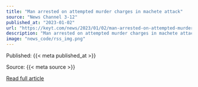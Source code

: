 ```yaml
---
title: "Man arrested on attempted murder charges in machete attack"
source: "News Channel 3-12"
published_at: "2023-01-02"
url: "https://keyt.com/news/2023/01/02/man-arrested-on-attempted-murder-charges-in-machete-attack/"
description: "Man arrested on attempted murder charges in machete attackThe post Man arrested on attempted murder charges in machete attack appeared first on News Channel 3-12."
image: "news_code/rss_img.png"
---
```



  Published: {{< meta published_at >}}
  

  Source: {{< meta source >}}
  

  [Read full article]({{< meta url >}})
  

